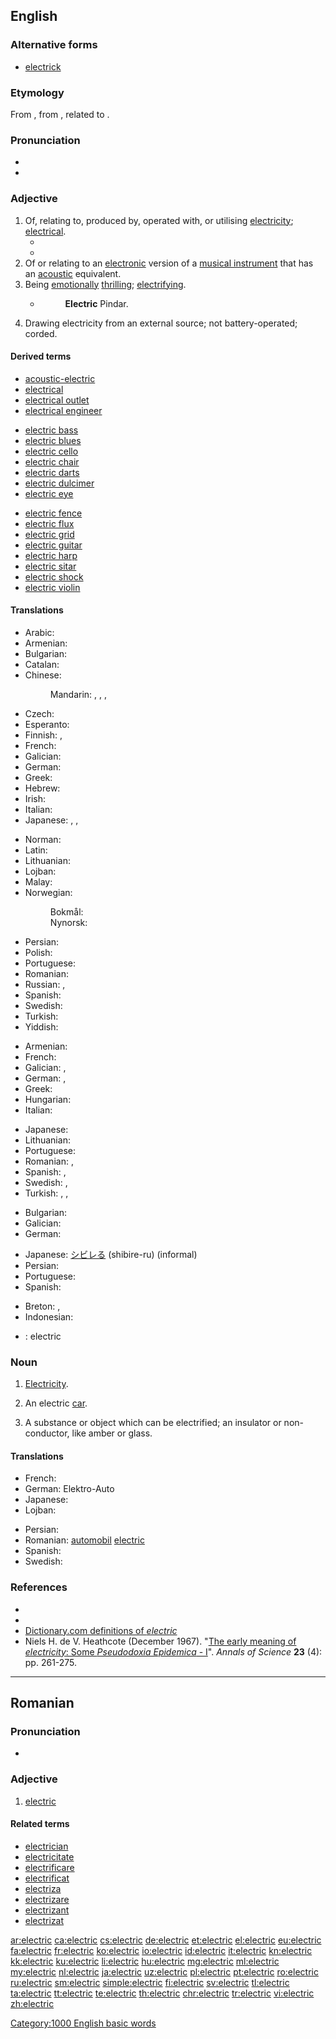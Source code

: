 ==English==

===Alternative forms===
* [[electrick]] {{qualifier|chiefly archaic}}

===Etymology===
From {{etyl|NL.|en}} {{m|la|ēlectricus||of amber}}, from {{etyl|grc|en}} {{m|grc|ἤλεκτρον||amber}}, related to {{m|grc|ἠλέκτωρ||shining sun}}.

===Pronunciation===
* {{IPA|/ɪˈlɛktɹɪk/|lang=en}}
* {{audio|en-us-electric.ogg|Audio (US)|lang=en}}

===Adjective===
{{en-adj|-}}

# Of, relating to, produced by, operated with, or utilising [[electricity]]; [[electrical]].
#* {{quote-book|year=2006|author={{w|Edwin Black}}|title=Internal Combustion
|chapter=1|url=http://openlibrary.org/works/OL4103950W
|passage=But '''electric''' vehicles and the batteries that made them run became ensnared in corporate scandals, fraud, and monopolistic corruption that shook the confidence of the nation and inspired automotive upstarts.}}
#* {{quote-magazine|date=2013-07-20|volume=408|issue=8845|magazine={{w|The Economist}}
|title=[http://www.economist.com/news/http://www.economist.com/news/asia/21582043-villagers-enjoy-sunlight-after-dark-out-gloom Out of the gloom]
|passage=[Rural solar plant] schemes are of little help to industry or other heavy users of electricity. Nor is solar power yet as cheap as the grid. For all that, the rapid arrival of '''electric''' light to Indian villages is long overdue. When the national grid suffers its next huge outage, as it did in July 2012 when hundreds of millions were left in the dark, look for specks of light in the villages.}}
# Of or relating to an [[electronic]] version of a [[musical instrument]] that has an [[acoustic]] equivalent.
# Being [[emotionally]] [[thrilling]]; [[electrifying]].
#* {{w|Elizabeth Barrett Browning}}
#*: '''Electric''' Pindar.
# Drawing electricity from an external source; not battery-operated; corded.
#: {{ux|en|Is that a rechargeable vacuum? No, it's '''electric'''.}}

====Derived terms====
{{rel-top3|Terms derived from ''electric''}}
* [[acoustic-electric]]
* [[electrical]]
* [[electrical outlet]]
* [[electrical engineer]]
{{rel-mid3}}
* [[electric bass]]
* [[electric blues]]
* [[electric cello]]
* [[electric chair]]
* [[electric darts]]
* [[electric dulcimer]]
* [[electric eye]]
{{rel-mid3}}
* [[electric fence]]
* [[electric flux]]
* [[electric grid]] {{gloss|[[power grid]]}}
* [[electric guitar]]
* [[electric harp]]
* [[electric sitar]]
* [[electric shock]]
* [[electric violin]]
{{rel-bottom}}

====Translations====
{{trans-top|electrical}}
* Arabic: {{t|ar|كَهْرَبَائِيّ}}
* Armenian: {{t+|hy|էլեկտրական}}
* Bulgarian: {{t|bg|електрически|tr=elektríčeski}}
* Catalan: {{t|ca|elèctric}}
* Chinese:
*: Mandarin: {{t+|cmn|電動|sc=Hani}}, {{t+|cmn|电动|tr=diàndòng|sc=Hani}}, {{t|cmn|電氣|sc=Hani}}, {{t+|cmn|电气|tr=diànqì|sc=Hani}}
* Czech: {{t+|cs|elektrický|m}}
* Esperanto: {{t|eo|elektra}}
* Finnish: {{t+|fi|sähköinen}}, {{t|fi|sähkö-}}
* French: {{t+|fr|électrique}}
* Galician: {{t|gl|eléctrico}}
* German: {{t+|de|elektrisch}}
* Greek: {{t+|el|ηλεκτρικός}}
* Hebrew: {{t|he|חשמלי|tr=khashmalí}}
* Irish: {{t|ga|leictreach}}
* Italian: {{t+|it|elettrico}}
* Japanese: {{t|ja|電動の|tr=でんどうの, dendō-no}}, {{t|ja|電気的な|tr=でんきてきな, denkiteki-na}}, {{t|ja|エレクトリック|tr=erektrikku}}
{{trans-mid}}
* Norman: {{t|nrf|êlectrique}}
* Latin: {{t|la|electricus}}
* Lithuanian: {{t|lt|elektrinis}}
* Lojban: {{t|jbo|dikca}}
* Malay: {{t|ms|elektrik}}
* Norwegian:
*: Bokmål: {{t|nb|elektrisk}}
*: Nynorsk: {{t|nn|elektrisk}}
* Persian: {{t+|fa|برقي|tr=barghi}}
* Polish: {{t+|pl|elektryczny}}
* Portuguese: {{t+|pt|elétrico}}
* Romanian: {{t+|ro|electric}}
* Russian: {{t+|ru|электри́ческий}}, {{t+|ru|электро-}}
* Spanish: {{t+|es|eléctrico}}
* Swedish: {{t+|sv|elektrisk}}
* Turkish: {{t+|tr|elektrikli}}
* Yiddish: {{t|yi|עלעקטריש}}
{{trans-bottom}}

{{trans-top|electronic (musical instrument)}}
* Armenian: {{t+|hy|էլեկտրական}}
* French: {{t+|fr|électrique}}
* Galician: {{t|gl|eléctrico|m}}, {{t|gl|eléctrica|f}}
* German: {{t+|de|elektronisch}}, {{t+|de|elektrisch}}
* Greek: {{t+|el|ηλεκτρικός|m}}
* Hungarian: {{t+|hu|elektromos}}
* Italian: {{t+|it|elettronico|m}}
{{trans-mid}}
* Japanese: {{t|ja|電気的な|tr=denkiteki-na}}
* Lithuanian: {{t+|lt|elektroninis}}
* Portuguese: {{t+|pt|elétrico}}
* Romanian: {{t+|ro|electric|m}}, {{t+|ro|electronic|m}}
* Spanish: {{t+|es|eléctrico}} {{gloss|guitars}}, {{t+|es|electrónico}} {{gloss|other than guitars}}
* Swedish: {{t+|sv|elektrisk}}, {{t|sv|el-}}
* Turkish: {{t+|tr|elektrikli}}, {{t+|tr|elektrik}}, {{t|tr|elektro-}}
{{trans-bottom}}

{{trans-top|emotionally thrilling}}
* Bulgarian: {{t+|bg|наелектризиращ}}
* Galician: {{t+|gl|electrizante}}
* German: {{t+|de|elektrisierend}}
{{trans-mid}}
* Japanese: [[シビレる]] (shibire-ru) (informal)
* Persian: {{t+|fa|پرهیجان|tr=por-hayajân|sc=fa-Arab}}
* Portuguese: {{t|pt|eletrizante}}
* Spanish: {{t+|es|electrizante}}
{{trans-bottom}}

{{checktrans-top}}
* Breton: {{t-check|br|tredanek}}, {{t-check|br|tredanel}}
* Indonesian: {{t-check|id|listrik}}
* {{ttbc|ia}}: electric
{{trans-bottom}}

===Noun===
{{en-noun|-|s}}

# {{label|en|informal|uncoutable}} [[electricity#English|Electricity]].
# {{label|en|rare|countable}} An electric [[car]].
# {{label|en|archaic}} A substance or object which can be electrified; an insulator or non-conductor, like amber or glass.

====Translations====
{{trans-top|electric car}}
* French: {{t|fr|voiture électrique|f}}
* German: Elektro-Auto
* Japanese: {{t|ja|電気自動車|tr=denki-jidōsha}}
* Lojban: {{t|jbo|dicma'e}}
{{trans-mid}}
* Persian: {{t|fa|ماشين برقي|tr=mashine barghi}}
* Romanian: [[automobil]] [[electric]] {{g|n}}
* Spanish: {{t|es|coche eléctrico|m}}
* Swedish: {{t+|sv|elbil}}
{{trans-bottom}}

===References===
* {{R:Webster 1828}}
* {{R:Webster 1913}}
* [http://dictionary.reference.com/browse/electric Dictionary.com definitions of ''electric'']
* Niels H. de V. Heathcote (December 1967). "[http://dx.doi.org/10.1080/00033796700203316 The early meaning of ''electricity'': Some ''Pseudodoxia Epidemica'' - I]". ''Annals of Science'' '''23''' (4): pp. 261-275.

[[Category:1000 English basic words]]

----

==Romanian==

===Pronunciation===
* {{IPA|/eˈlek.trik/|lang=ro}}

===Adjective===
{{ro-adj|mn}}

# [[#English|electric]]

====Related terms====
* [[electrician]]
* [[electricitate]]
* [[electrificare]]
* [[electrificat]]
* [[electriza]]
* [[electrizare]]
* [[electrizant]]
* [[electrizat]]

[[ar:electric]]
[[ca:electric]]
[[cs:electric]]
[[de:electric]]
[[et:electric]]
[[el:electric]]
[[eu:electric]]
[[fa:electric]]
[[fr:electric]]
[[ko:electric]]
[[io:electric]]
[[id:electric]]
[[it:electric]]
[[kn:electric]]
[[kk:electric]]
[[ku:electric]]
[[li:electric]]
[[hu:electric]]
[[mg:electric]]
[[ml:electric]]
[[my:electric]]
[[nl:electric]]
[[ja:electric]]
[[uz:electric]]
[[pl:electric]]
[[pt:electric]]
[[ro:electric]]
[[ru:electric]]
[[sm:electric]]
[[simple:electric]]
[[fi:electric]]
[[sv:electric]]
[[tl:electric]]
[[ta:electric]]
[[tt:electric]]
[[te:electric]]
[[th:electric]]
[[chr:electric]]
[[tr:electric]]
[[vi:electric]]
[[zh:electric]]